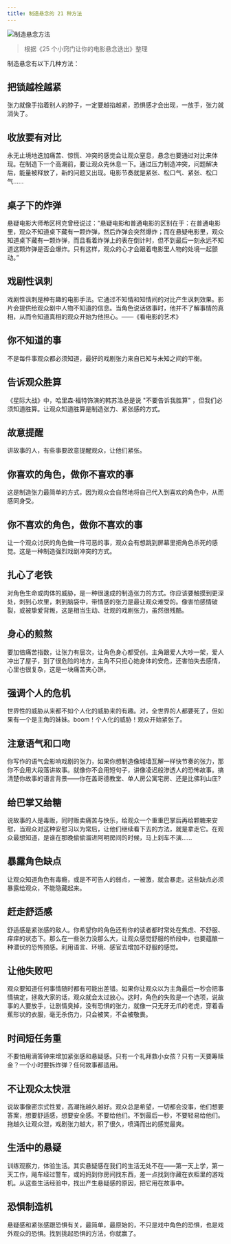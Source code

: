 ```yaml
---
title: 制造悬念的 21 种方法
---
```


![制造悬念方法](https://img.dava.cc/img/制造悬念方法.png)

> 根据《25 个小窍门让你的电影悬念迭出》整理

制造悬念有以下几种方法：

## 把锁越栓越紧

张力就像手掐着别人的脖子，一定要越掐越紧，恐惧感才会出现，一放手，张力就消失了。

## 收放要有对比

永无止境地迭加痛苦、惊慌、冲突的感觉会让观众窒息，悬念也要通过对比来体现。在制造下一个高潮前，要让观众先休息一下。通过压力制造冲突，问题解决后，能量被释放了，新的问题又出现。电影节奏就是紧张、松口气、紧张、松口气……

## 桌子下的炸弹

悬疑电影大师希区柯克曾经说过：“悬疑电影和普通电影的区别在于：在普通电影里，观众不知道桌下藏有一颗炸弹，然后炸弹会突然爆炸；而在悬疑电影里，观众知道桌下藏有一颗炸弹，而且看着炸弹上的表在倒计时，但不到最后一刻永远不知道这颗炸弹是否会爆炸。只有这样，观众的心才会跟着电影里人物的处境一起颤动。”

## 戏剧性讽刺

戏剧性讽刺是种有趣的电影手法。它通过不知情和知情间的对比产生讽刺效果。影片会提供给观众剧中人物不知道的信息。当角色说话做事时，他并不了解事情的真相，从而令知道真相的观众开始为他担心。——《看电影的艺术》

## 你不知道的事

不是每件事观众都必须知道，最好的戏剧张力来自已知与未知之间的平衡。

## 告诉观众胜算

《星际大战》中，哈里森·福特饰演的韩苏洛总是说 "不要告诉我胜算" ，但我们必须知道胜算。让观众知道胜算是制造张力、紧张感的方式。

## 故意提醒

讲故事的人，有些事要故意提醒观众，让他们紧张。

## 你喜欢的角色，做你不喜欢的事

这是制造张力最简单的方式，因为观众会自然地将自己代入到喜欢的角色中，从而感同身受。

## 你不喜欢的角色，做你不喜欢的事

让一个观众讨厌的角色做一件可恶的事，观众会有想跳到屏幕里把角色杀死的感觉。这是一种制造强烈戏剧冲突的方式。

## 扎心了老铁

对角色生命或肉体的威胁，是一种很速成的制造张力的方式。你应该要触摸到更深处，刺到心坎里，刺到脑袋中，带情感的张力是最让观众难受的。像害怕感情破裂，或被挚爱背叛，这是相当生动、壮观的戏剧张力，虽然很残酷。

## 身心的煎熬

要加倍痛苦指数，让张力有层次，让角色身心都受创。主角跟爱人大吵一架，爱人冲出了屋子，到了很危险的地方，主角不只担心她身体的安危，还害怕失去感情，心里也很复杂，这是一块痛苦夹心饼。

## 强调个人的危机

世界性的威胁从来都不如个人化的威胁来的有趣。对，全世界的人都要死了，但如果有一个是主角的妹妹。boom！个人化的威胁！观众开始紧张了。

## 注意语气和口吻

你写作的语气会影响戏剧的张力，如果你想制造像城墙瓦解一样快节奏的张力，那你不会用大段落讲故事。就像你不会用短句子，讲像凌迟般渗透人的恐怖故事。搞清楚你故事的语言背景——你在盖哥德教堂、单人房公寓宅房、还是比佛利山庄?

## 给巴掌又给糖

说故事的人是毒贩，同时贩卖痛苦与快乐，给观众一个重重巴掌后再给颗糖来安慰，当观众对这种安慰习以为常后，让他们继续看下去的方法，就是拿走它。在观众最想知道，是谁在那晚偷偷溜进阿明房间的时候，马上刹车不演……

## 暴露角色缺点

让观众知道角色有毒瘾，或是不可告人的弱点，一被激，就会暴走。这些缺点必须暴露给观众，不能隐藏起来。

## 赶走舒适感

舒适感是紧张感的敌人。你希望你的角色还有你的读者都时常处在焦虑、不舒服、痒痒的状态下。那么在一些张力没那么大，让观众感觉舒服的桥段中，也要蕴酿一种潜伏的恐怖预感。利用语言、环境、感官去增加不舒服的感觉。

## 让他失败吧

观众要知道任何事情随时都有可能出差错。如果你让观众以为主角最后一秒会把事情搞定，拯救大家的话，观众就会太过放心。这时，角色的失败是一个选项，说故事的人要放手，让剧情臭掉，没有恐惧的张力，就像一只无牙无爪的老虎，穿着香蕉形状的衣服，毫无杀伤力，只会被笑，不会被敬畏。

## 时间短任务重

不要怕用滴答钟来增加紧张感和悬疑感。只有一个礼拜救小女孩？只有一天要筹赎金？一个小时要拆炸弹？任何故事都适用。

## 不让观众太快泄

说故事像密宗式性爱，高潮拖越久越好。观众总是希望，一切都会没事，他们想要答案，想要舒适感，想要安全感。不要给他们。不到最后一秒，不要轻易给他们。拖越久让观众泄，戏剧张力越大，积了很久，喷涌而出的感觉最爽。

## 生活中的悬疑

训练观察力，体验生活。其实悬疑感在我们的生活无处不在——第一天上学，第一天工作，飚车经过警车，或妈妈到你房间找东西，差一点找到你藏在衣柜里的游戏机。从这些生活经验中，找出产生悬疑感的原因，把它用在故事中。

## 恐惧制造机

悬疑感和紧张感跟恐惧有关，最简单，最原始的，不只是戏中角色的恐惧，也是戏外观众的恐惧。找到挑起恐惧的方法，你就赢了。
